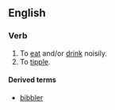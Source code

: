 ==English==

===Verb===
{{en-verb|bibbl|es}}

# To [[eat]] and/or [[drink]] noisily.
# To [[tipple]].

====Derived terms====
*[[bibbler]]